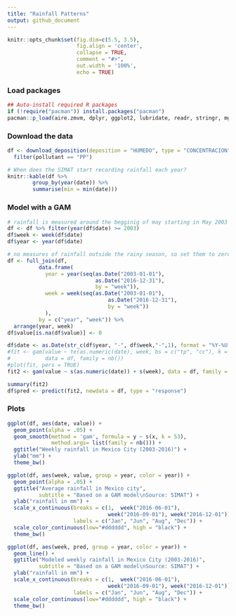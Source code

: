 ```yaml
---
title: "Rainfall Patterns"
output: github_document
---
```


```r
knitr::opts_chunk$set(fig.dim=c(5.5, 3.5),
                      fig.align = 'center',
                      collapse = TRUE,
                      comment = "#>",
                      out.width = '100%',
                      echo = TRUE)
```

### Load packages

```r
## Auto-install required R packages
if (!require("pacman")) install.packages("pacman")
pacman::p_load(aire.zmvm, dplyr, ggplot2, lubridate, readr, stringr, mgcv)
```

### Download the data

```r

df <- download_deposition(deposition = "HUMEDO", type = "CONCENTRACION") %>%
  filter(pollutant == "PP")

# When does the SIMAT start recording rainfall each year?
knitr::kable(df %>% 
        group_by(year(date)) %>%
        summarise(min = min(date)))
```

### Model with a GAM

```r
# rainfall is measured around the begginig of may starting in May 2003
df <- df %>% filter(year(df$date) >= 2003)
df$week <- week(df$date)
df$year <- year(df$date)

# no measures of rainfall outside the rainy season, so set them to zero
df <- full_join(df,
          data.frame(
            year = year(seq(as.Date("2003-01-01"), 
                            as.Date("2016-12-31"), 
                            by = "week")),
            week = week(seq(as.Date("2003-01-01"), 
                                as.Date("2016-12-31"), 
                                by = "week"))
            ),
          by = c("year", "week")) %>%
  arrange(year, week)
df$value[is.na(df$value)] <- 0

df$date <- as.Date(str_c(df$year, "-", df$week,"-",1), format = "%Y-%U-%u")
#fit <- gam(value ~ te(as.numeric(date), week, bs = c("tp", "cc"), k = c(10, 52)),
#           data = df, family = nb())
#plot(fit, pers = TRUE)
fit2 <- gam(value ~ s(as.numeric(date)) + s(week), data = df, family = nb())

summary(fit2)
df$pred <- predict(fit2, newdata = df, type = "response")

```


### Plots

```r
ggplot(df, aes(date, value)) +
  geom_point(alpha = .05) +
  geom_smooth(method = 'gam', formula = y ~ s(x, k = 53),
              method.args= list(family = nb())) +
  ggtitle("Weekly rainfall in Mexico City (2003-2016)") +
  ylab("mm") +
  theme_bw()

ggplot(df, aes(week, value, group = year, color = year)) +
  geom_point(alpha = .05) +
  ggtitle("Average rainfall in Mexico city",
          subtitle = "Based on a GAM model\nSource: SIMAT") +
  ylab("rainfall in mm") +
  scale_x_continuous(breaks = c(1,  week("2016-06-01"),  
                                week("2016-09-01"), week("2016-12-01")), 
                     labels = c("Jan", "Jun", "Aug", "Dec")) +
  scale_color_continuous(low="#dddddd", high = "black") +
  theme_bw()

ggplot(df, aes(week, pred, group = year, color = year)) +
  geom_line() +
  ggtitle("Modeled weekly rainfall in Mexico City (2003-2016)",
          subtitle = "Based on a GAM model\nSource: SIMAT") +
  ylab("rainfall in mm") +
  scale_x_continuous(breaks = c(1,  week("2016-06-01"),  
                                week("2016-09-01"), week("2016-12-01")), 
                     labels = c("Jan", "Jun", "Aug", "Dec")) +
  scale_color_continuous(low="#dddddd", high = "black") +
  theme_bw()
```
